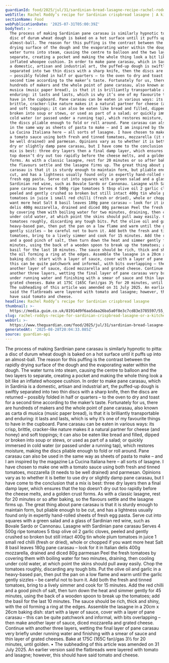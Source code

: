 ```yaml
---
guardianId: food/2025/jul/31/sardinian-bread-lasagne-recipe-rachel-roddy-pane-carasau
webTitle: Rachel Roddy’s recipe for Sardinian crispbread lasagne | A kitchen in Rome
sectionName: Food
webPublicationDate: '2025-07-31T05:00:39Z'
bodyText: >-
  The process of making Sardinian pane carasau is similarly hypnotic to pitta: a
  disc of durum wheat dough is baked on a hot surface until it puffs up into an
  almost-ball. The reason for this puffing is the contrast between the rapidly
  drying surface of the dough and the evaporating water within the dough. The
  water turns into steam, causing the centre to balloon and the two layers to
  separate, creating a pocket and making the whole thing look a bit like an
  inflated whoopee cushion. In order to make pane carasau, which in Sardinia is
  a domestic, artisan and industrial art, the puffed-up dough is swiftly
  separated into two thin discs with a sharp knife, then the discs are returned
  – possibly folded in half or quarters – to the oven to dry and toast for a
  second time according to the maker’s taste. Fortunately for us, there are
  hundreds of makers and the whole point of pane carasau, also known as carta di
  musica (music paper bread), is that it is brilliantly transportable and
  enduring: it lasts and lasts, which is why it’s one of my favourite things to
  have in the cupboard. Pane carasau can be eaten in various ways: its crisp,
  brittle, cracker-like nature makes it a natural partner for cheese (and honey)
  and soft toppings; it can also be eaten like bread and filled, dipped or
  broken into soup or stews, or used as part of a salad; or quickly immersed in
  cold water (or passed under a running tap), which restores moisture, making
  the discs pliable enough to fold or roll around. Pane carasau can also be used
  in the same way as sheets of pasta to make – and I am inspired by the magazine
  La Cucina Italiana here – all sorts of lasagne. I have chosen to make one with
  a tomato sauce using both fresh and tinned tomatoes, mozzarella (it needs to
  be well drained) and parmesan. Opinions vary as to whether it is better to use
  dry or slightly damp pane carasau, but I have come to the conclusion that a
  mix is best: three dry layers then a final damp layer, which ensures that the
  top doesn’t dry out too rapidly before the cheese melts, and a golden crust
  forms. As with a classic lasagne, rest for 20 minutes or so after baking, so
  the flavours settle and the lasagne firms up. The great thing about pane
  carasau is that it is sturdy enough to maintain form, but pliable enough to be
  cut, and has a lightness usually found only in expertly hand-rolled sheets of
  fresh egg pasta. Serve cut into squares with a green salad and a glass of
  Sardinian red wine, such as Bovale Sardo or Cannonau. Lasagne with Sardinian
  pane carasau Serves 4 500g ripe tomatoes 5 tbsp olive oil 2 garlic cloves,
  peeled and gently crushed so broken but still intact 400g tin whole plum
  tomatoes in juice 1 small red chilli (fresh or dried), whole or chopped if you
  want more heat Salt 8 basil leaves 180g pane carasau – look for it in Italian
  delis 400g mozzarella, drained and diced 80g parmesan Peel the fresh tomatoes
  by covering them with boiling water for two minutes, draining, then cooling
  under cold water, at which point the skins should pull away easily. Chop the
  tomatoes roughly, discarding any tough bits. Put the olive oil and garlic in a
  heavy-based pan, then put the pan on a low flame and warm until the garlic
  gently sizzles – be careful not to burn it. Add both the fresh and tinned
  tomatoes, bring to a lively simmer and cook for 15 minutes. Add the red chilli
  and a good pinch of salt, then turn down the heat and simmer gently for 45
  minutes, using the back of a wooden spoon to break up the tomatoes; add the
  basil for the last 10 minutes. The sauce should be rich, thick and shiny, with
  the oil forming a ring at the edges. Assemble the lasagne in a 20cm x 26cm
  baking dish: start with a layer of sauce, cover with a layer of pane carasau –
  this can be quite patchwork and informal, with bits overlapping – then make
  another layer of sauce, diced mozzarella and grated cheese. Continue with
  another three layers, wetting the final layer of pane carasau very briefly
  under running water and finishing with a smear of sauce and thin layer of
  grated cheeses. Bake at 175C (165C fan)/gas 3½ for 20 minutes, until golden. •
  The subheading of this article was amended on 31 July 2025. An earlier version
  said the flatbreads were layered with tomato and lasagne; however, this should
  have said tomato and cheese.
headline: Rachel Roddy’s recipe for Sardinian crispbread lasagne
thumbnail: >-
  https://media.guim.co.uk/81914d9f6aa5daa26ba5a0f8e3c7cd83e3785597/55_1415_2311_1849/500.jpg
slug: rachel-roddys-recipe-for-sardinian-crispbread-lasagne-or-a-kitchen-in-rome
webUrl: >-
  https://www.theguardian.com/food/2025/jul/31/sardinian-bread-lasagne-recipe-rachel-roddy-pane-carasau
generatedAt: '2025-08-28T20:04:33.085Z'
source: guardian-api
---
```

The process of making Sardinian pane carasau is similarly hypnotic to pitta: a disc of durum wheat dough is baked on a hot surface until it puffs up into an almost-ball. The reason for this puffing is the contrast between the rapidly drying surface of the dough and the evaporating water within the dough. The water turns into steam, causing the centre to balloon and the two layers to separate, creating a pocket and making the whole thing look a bit like an inflated whoopee cushion. In order to make pane carasau, which in Sardinia is a domestic, artisan and industrial art, the puffed-up dough is swiftly separated into two thin discs with a sharp knife, then the discs are returned – possibly folded in half or quarters – to the oven to dry and toast for a second time according to the maker’s taste. Fortunately for us, there are hundreds of makers and the whole point of pane carasau, also known as carta di musica (music paper bread), is that it is brilliantly transportable and enduring: it lasts and lasts, which is why it’s one of my favourite things to have in the cupboard. Pane carasau can be eaten in various ways: its crisp, brittle, cracker-like nature makes it a natural partner for cheese (and honey) and soft toppings; it can also be eaten like bread and filled, dipped or broken into soup or stews, or used as part of a salad; or quickly immersed in cold water (or passed under a running tap), which restores moisture, making the discs pliable enough to fold or roll around. Pane carasau can also be used in the same way as sheets of pasta to make – and I am inspired by the magazine La Cucina Italiana here – all sorts of lasagne. I have chosen to make one with a tomato sauce using both fresh and tinned tomatoes, mozzarella (it needs to be well drained) and parmesan. Opinions vary as to whether it is better to use dry or slightly damp pane carasau, but I have come to the conclusion that a mix is best: three dry layers then a final damp layer, which ensures that the top doesn’t dry out too rapidly before the cheese melts, and a golden crust forms. As with a classic lasagne, rest for 20 minutes or so after baking, so the flavours settle and the lasagne firms up. The great thing about pane carasau is that it is sturdy enough to maintain form, but pliable enough to be cut, and has a lightness usually found only in expertly hand-rolled sheets of fresh egg pasta. Serve cut into squares with a green salad and a glass of Sardinian red wine, such as Bovale Sardo or Cannonau. Lasagne with Sardinian pane carasau Serves 4 500g ripe tomatoes 5 tbsp olive oil 2 garlic cloves, peeled and gently crushed so broken but still intact 400g tin whole plum tomatoes in juice 1 small red chilli (fresh or dried), whole or chopped if you want more heat Salt 8 basil leaves 180g pane carasau – look for it in Italian delis 400g mozzarella, drained and diced 80g parmesan Peel the fresh tomatoes by covering them with boiling water for two minutes, draining, then cooling under cold water, at which point the skins should pull away easily. Chop the tomatoes roughly, discarding any tough bits. Put the olive oil and garlic in a heavy-based pan, then put the pan on a low flame and warm until the garlic gently sizzles – be careful not to burn it. Add both the fresh and tinned tomatoes, bring to a lively simmer and cook for 15 minutes. Add the red chilli and a good pinch of salt, then turn down the heat and simmer gently for 45 minutes, using the back of a wooden spoon to break up the tomatoes; add the basil for the last 10 minutes. The sauce should be rich, thick and shiny, with the oil forming a ring at the edges. Assemble the lasagne in a 20cm x 26cm baking dish: start with a layer of sauce, cover with a layer of pane carasau – this can be quite patchwork and informal, with bits overlapping – then make another layer of sauce, diced mozzarella and grated cheese. Continue with another three layers, wetting the final layer of pane carasau very briefly under running water and finishing with a smear of sauce and thin layer of grated cheeses. Bake at 175C (165C fan)/gas 3½ for 20 minutes, until golden. • The subheading of this article was amended on 31 July 2025. An earlier version said the flatbreads were layered with tomato and lasagne; however, this should have said tomato and cheese.
